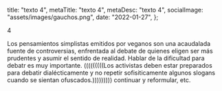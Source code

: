  title: "texto 4",
  metaTitle: "texto 4",
  metaDesc: "texto 4",
  socialImage: "assets/images/gauchos.png",
  date: "2022-01-27",
};

4

Los pensamientos simplistas emitidos por veganos son una acaudalada fuente de controversias, enfrentada al debate de quienes eligen ser más prudentes y asumir el sentido de realidad. Hablar de la dificultad para debatr es muy importante. (((((((((Los activistas deben estar preparados para debatir dialécticamente y no repetir sofisiticamente algunos slogans cuando se sientan ofuscados.))))))))) continuar y reformular, etc.
